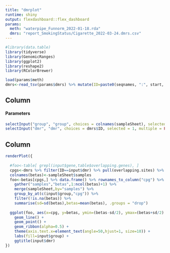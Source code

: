 ```yaml
---
title: "dmrplot"
runtime: shiny
output: flexdashboard::flex_dashboard
params:
  meth: "waterpipe_Funnorm_2022-01-18.rda" 
  dmrs: "report_SmokingStatus/Cigarette_2022-03-24.dmrs.csv"
---
```


```r
#library(data.table)
library(tidyverse)
library(GenomicRanges)
library(ggplot2)
library(reshape2)
library(RColorBrewer)
```


```r
load(params$meth)
dmrs<-read_tsv(params$dmrs) %>% mutate(ID=paste0(seqnames, ":", start, "-", end))
```

Column {.sidebar}
--------------------------------------------------

<h4>Parameters</h4>

```r
selectInput("group", "group", choices = colnames(sampleSheet), selected = 3, multiple = FALSE)
selectInput("dmr", "dmr", choices = dmrs$ID, selected = 1, multiple = FALSE)
```

Column
--------------------------------------------------

```r
renderPlot({
  
  #foo<-table[ grepl(input$gene,table$overlapping.genes), ]
  cpgs<-dmrs %>% filter(ID==input$dmr) %>% pull(overlapping.sites) %>% strsplit(",") %>% unlist()
  colnames(betas)<-sampleSheet$samples
  foo<-betas[cpgs,] %>% data.frame() %>% rownames_to_column("cpg") %>% 
    gather("samples","betas",1:ncol(betas)+1) %>%
    merge(sampleSheet,by="samples") %>%
    group_by_at(c(input$group,"cpg")) %>%
    filter(!is.na(betas)) %>%
    summarise(sd=sd(betas),betas=mean(betas), .groups = "drop")
  
  ggplot(foo, aes(x=cpg, y=betas, ymin=(betas-sd/2), ymax=(betas+sd/2) , group=get(input$group), fill=get(input$group) )   ) +
    geom_line() + 
    geom_point() +
    geom_ribbon(alpha=0.5) +
    theme(axis.text.x=element_text(angle=50,hjust=1, size=10)) +
    labs(fill=input$group) +
    ggtitle(input$dmr)
})
```


